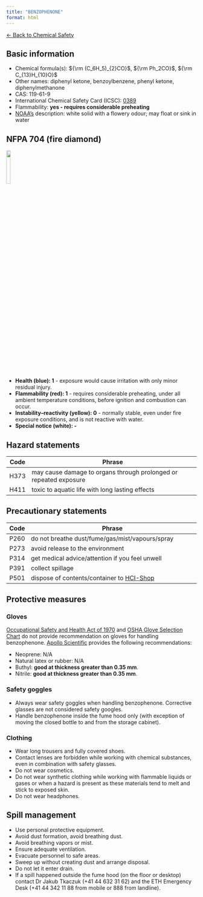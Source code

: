 ```yaml
---
title: "BENZOPHENONE"
format: html
---
```


[← Back to Chemical Safety](../chemical-safety.qmd)


## Basic information
- Chemical formula(s): ${\rm (C_6H_5)_{2}CO}$, ${\rm Ph_2CO}$, ${\rm C_{13}H_{10}O}$
- Other names: diphenyl ketone, benzoylbenzene, phenyl ketone, diphenylmethanone
- CAS: 119-61-9
- International Chemical Safety Card (ICSC): [0389](https://www.inchem.org/documents/icsc/icsc/eics0389.htm)
- Flammability: **yes - requires considerable preheating**
- [NOAA's](https://cameochemicals.noaa.gov/chemical/8315) description: white solid with a flowery odour; may float or sink in water

## NFPA 704 (fire diamond)

![](../media/nfpa704/110.png){width=15% fig-align="center"}

- **Health (blue): 1** - exposure would cause irritation with only minor residual injury.
- **Flammability (red): 1** - requires considerable preheating, under all ambient temperature conditions, before ignition and combustion can occur.
- **Instability–reactivity (yellow): 0** - normally stable, even under fire exposure conditions, and is not reactive with water.
- **Special notice (white): -**

## Hazard statements
| Code | Phrase                                                            |
| ---- | ----------------------------------------------------------------- |
| H373 | may cause damage to organs through prolonged or repeated exposure |
| H411 | toxic to aquatic life with long lasting effects                   |

## Precautionary statements
| Code | Phrase                                                                    |
| ---- | ------------------------------------------------------------------------- |
| P260 | do not breathe dust/fume/gas/mist/vapours/spray                           |
| P273 | avoid release to the environment                                          |
| P314 | get medical advice/attention if you feel unwell                           |
| P391 | collect spillage                                                          |
| P501 | dispose of contents/container to [HCI-Shop](https://hci-shop.ethz.ch/en/) |

## Protective measures

### Gloves
[Occupational Safety and Health Act of 1970](https://www.osha.gov/sites/default/files/publications/osha3151.pdf) and [OSHA Glove Selection Chart](https://safety.fsu.edu/safety_manual/OSHA%20Glove%20Selection%20Chart.pdf) do not provide recommendation on gloves for handling benzophenone. [Apollo Scientific](https://store.apolloscientific.co.uk/storage/msds/OR8243_msds.pdf) provides the following recommendations:

- Neoprene: N/A
- Natural latex or rubber: N/A
- Buthyl: **good at thickness greater than 0.35 mm**.
- Nitrile: **good at thickness greater than 0.35 mm**.

### Safety goggles
- Always wear safety goggles when handling benzophenone. Corrective glasses are not considered safety googles.
- Handle benzophenone inside the fume hood only (with exception of moving the closed bottle to and from the storage cabinet).

### Clothing
- Wear long trousers and fully covered shoes.
- Contact lenses are forbidden while working with chemical substances, even in combination with safety glasses.
- Do not wear cosmetics.
- Do not wear synthetic clothing while working with flammable liquids or gases or when a hazard is present as these materials tend to melt and stick to exposed skin.
- Do not wear headphones.

## Spill management
- Use personal protective equipment.
- Avoid dust formation, avoid breathing dust.
- Avoid breathing vapors or mist.
- Ensure adequate ventilation.
- Evacuate personnel to safe areas.
- Sweep up without creating dust and arrange disposal.
- Do not let it enter drain.
- If a spill happened outside the fume hood (on the floor or desktop) contact Dr Jakub Tkaczuk (+41 44 632 31 62) and the ETH Emergency Desk (+41 44 342 11 88 from mobile or 888 from landline).
